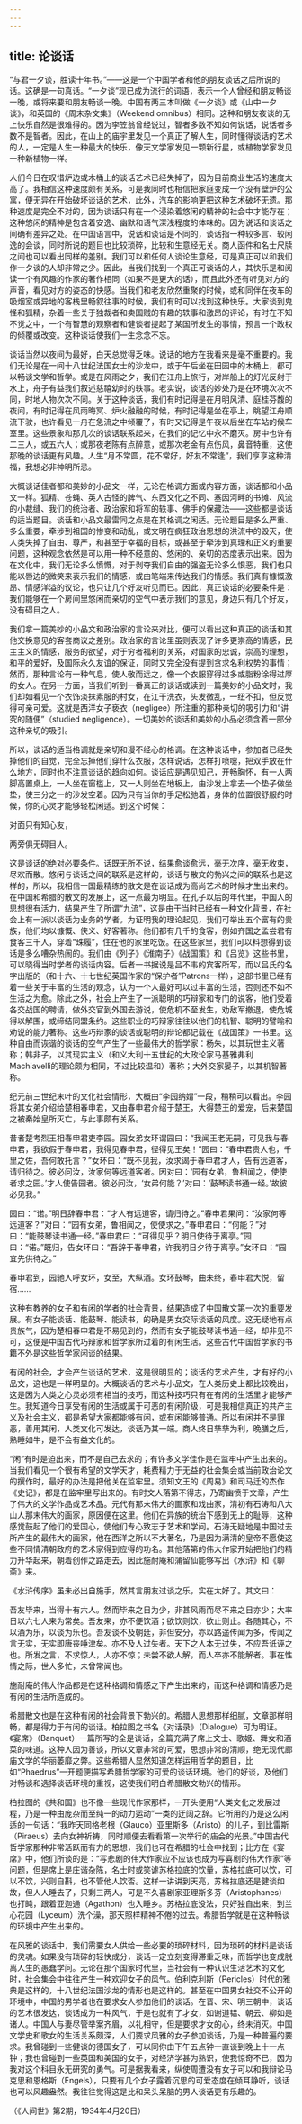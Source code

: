 ```yaml
---
---
---
```

title: 论谈话
---




“与君一夕谈，胜读十年书。”——这是一个中国学者和他的朋友谈话之后所说的话。这确是一句真话。“一夕谈”现已成为流行的词语，表示一个人曾经和朋友畅谈一晚，或将来要和朋友畅谈一晚。中国有两三本叫做《一夕谈》或《山中一夕谈》，和英国的《周末杂文集》（Weekend omnibus）相同。这种和朋友夜谈的无上快乐自然是很难得的。因为李笠翁曾经说过，智者多数不知如何说话，说话者多数不是智者。因此，在山上的庙宇里发见一个真正了解人生，同时懂得谈话的艺术的人，一定是人生一种最大的快乐，像天文学家发见一颗新行星，或植物学家发见一种新植物一样。

人们今日在叹惜炉边或木桶上的谈话艺术已经失掉了，因为目前商业生活的速度太高了。我相信这种速度颇有关系，可是我同时也相信把家庭变成一个没有壁炉的公寓，便无异在开始破坏谈话的艺术，此外，汽车的影响更把这种艺术破坏无遗。那种速度是完全不对的，因为谈话只有在一个浸染着悠闲的精神的社会中才能存在；这种悠闲的精神是包含着安逸、幽默和语气深浅程度的体味的。因为说话和谈话之间确有差异之处。在中国语言中，说话和谈话是不同的，谈话指一种较多言、较闲逸的会谈，同时所说的题目也比较琐碎，比较和生意经无关。商人函件和名士尺牍之间也可以看出同样的差别。我们可以和任何人谈论生意经，可是真正可以和我们作一夕谈的人却非常之少。因此，当我们找到一个真正可谈话的人，其快乐是和阅读一个有风趣的作家的著作相同（如果不是更大的话），而且此外还有听见对方的声音，看见对方的姿态的快感。当我们和老友欣然重聚的时候，或和同伴在夜车的吸烟室或异地的客栈里畅叙往事的时候，我们有时可以找到这种快乐。大家谈到鬼怪和狐精，杂着一些关于独裁者和卖国贼的有趣的轶事和激昂的评论，有时在不知不觉之中，一个有智慧的观察者和健谈者提起了某国所发生的事情，预言一个政权的倾覆或改变。这种谈话使我们一生念念不忘。

谈话当然以夜间为最好，白天总觉得乏味。说话的地方在我看来是毫不重要的。我们无论是在一间十八世纪法国女士的沙龙中，或于午后坐在田园中的木桶上，都可以畅谈文学和哲学。或是在风雨之夕，我们在江舟上旅行，对岸船上的灯光反射于水上，舟子有益我们叙述慈禧幼时的轶事。老实说，谈话的妙处乃是在环境次次不同，时地人物次次不同。关于这种谈话，我们有时记得是在月明风清、庭桂芬馥的夜间，有时记得在风雨晦冥、炉火融融的时候，有时记得是坐在亭上，眺望江舟顺流下驶，也许看见一舟在急流之中倾覆了，有时又记得是午夜以后坐在车站的候车室里。这些景象和那几次的谈话联系起来，在我们的记忆中永不磨灭。房中也许有二三人，或五六人；或那夜老陈有点醉意，或那次老金有点伤风，鼻音特重，这使那晚的谈话更有风趣。人生“月不常圆，花不常好，好友不常逢”，我们享享这种清福，我想必非神明所忌。

大概谈话佳者都和美妙的小品文一样，无论在格调方面或内容方面，谈话都和小品文一样。狐精、苍蝇、英人古怪的脾气、东西文化之不同、塞因河畔的书摊、风流的小裁缝、我们的统治者、政治家和将军的轶事、佛手的保藏法——这些都是谈话的适当题目。谈话和小品文最雷同之点是在其格调之闲适。无论题目是多么严重、多么重要，牵涉到祖国的惨变和动乱，或文明在疯狂政治思想的洪流中的毁灭，使人类失掉了自由、尊严，和甚至于幸福的目标，或甚至于牵涉到真理和正义的重要问题，这种观念依然是可以用一种不经意的、悠闲的、亲切的态度表示出来。因为在文化中，我们无论多么愤慨，对于剥夺我们自由的强盗无论多么恨恶，我们也只能以唇边的微笑来表示我们的情感，或由笔端来传达我们的情感。我们真有慷慨激昂、情感洋溢的议论，也只让几个好友听见而已。因此，真正谈话的必要条件是：我们能够在一个房间里悠闲而亲切的空气中表示我们的意见，身边只有几个好友，没有碍目之人。

我们拿一篇美妙的小品文和政治家的言论来对比，便可以看出这种真正的谈话和其他交换意见的客套商议之差别。政治家的言论里虽则表现了许多更崇高的情感，民主主义的情感，服务的欲望，对于穷者福利的关系，对国家的忠诚，崇高的理想，和平的爱好，及国际永久友谊的保证，同时又完全没有提到贪求名利权势的事情；然而，那种言论有一种气息，使人敬而远之，像一个衣服穿得过多或脂粉涂得过厚的女人。在另一方面，当我们听到一番真正的谈话或读到一篇美妙的小品文时，我们却如看见一个衣饰淡抹素服的村女，在江干洗衣，头发微乱，一纽不扣，但反觉得可亲可爱。这就是西洋女子亵衣（negligee）所注重的那种亲切的吸引力和“讲究的随便”（studied negligence）。一切美妙的谈话和美妙的小品必须含着一部分这种亲切的吸引。

所以，谈话的适当格调就是亲切和漫不经心的格调。在这种谈话中，参加者已经失掉他们的自觉，完全忘掉他们穿什么衣服，怎样说话，怎样打喷嚏，把双手放在什么地方，同时也不注意谈话的趋向如何。谈话应是遇见知己，开畅胸怀，有一人两脚高置桌上，一人坐在窗槛上，又一人则坐在地板上，由沙发上拿去一个垫子做坐垫，使三分之一的沙发空着。因为只有当你的手足松弛着，身体的位置很舒服的时候，你的心灵才能够轻松闲适。到这个时候：

对面只有知心友，

两旁俱无碍目人。

这是谈话的绝对必要条件。话既无所不说，结果愈谈愈远，毫无次序，毫无收束，尽欢而散。悠闲与谈话之间的联系是这样的，谈话与散文的勃兴之间的联系也是这样的，所以，我相信一国最精练的散文是在谈话成为高尚艺术的时候才生出来的。在中国和希腊的散文的发展上，这一点最为明显。在孔子以后的年代里，中国人的思想很有活力，结果产生了所谓“九流”，这是由于当时已经有一种文化背景，在社会上有一派以谈话为业务的学者。为证明我的理论起见，我们可举出五个富有的贵族，他们均以慷慨、侠义、好客著称。他们都有几千的食客，例如齐国之孟尝君有食客三千人，穿着“珠履”，住在他的家里吃饭。在这些家里，我们可以料想得到谈话是多么嘈杂热闹的。我们由《列子》《淮南子》《战国策》和《吕览》这些书里，可以晓得当时学者的谈话内容。后者一书据说是吕不韦的宾客所写，而以吕氏的名字出版的（和十六、十七世纪英国作家的“保护者”Patrons一样），这部书里已经有着一些关于丰富的生活的观念，认为一个人最好可以过丰富的生活，否则还不如不生活之为愈。除此之外，社会上产生了一派聪明的巧辩家和专门的说客，他们受着各交战国的聘请，做外交官到外国去游说，使危机不至发生，劝敌军撤退，使危城得以解围，或缔结同盟条约。这些职业的巧辩家往往以他们的机智、聪明的譬喻和劝说的能力著称。这些巧辩家的谈话或聪明的辩论都记载在《战国策》一书里。这种自由而诙谐的谈话的空气产生了一些最伟大的哲学家：杨朱，以其玩世主义著称；韩非子，以其现实主义（和义大利十五世纪的大政论家马基雅弗利Machiavelli的理论颇为相同，不过比较温和）著称；大外交家晏子，以其机智著称。

纪元前三世纪末叶的文化社会情形，大概由“李园纳媦”一段，稍稍可以看出。李园将其女弟介绍给楚相春申君，又由春申君介绍于楚王，大得楚王的爱宠，后来楚国之被秦始皇所灭亡，与此事颇有关系。

昔者楚考烈王相春申君吏李园。园女弟女环谓园曰：“我闻王老无嗣，可见我与春申君，我欲假于春申君，我得见春申君，径得见王矣！”园曰：“春申君贵人也，千里之佐，吾何敢托言？”女环曰：“既不见我，汝求谒于春申君才人，告有远道客，请归待之。彼必问汝，汝家何等远道客者。因对曰：‘园有女弟，鲁相闻之，使使者求之园。’才人使告园者。彼必问汝，‘女弟何能？’对曰：‘鼓琴读书通一经。’故彼必见我。”

园曰：“诺。”明日辞春申君：“才人有远道客，请归待之。”春申君果问：“汝家何等远道客？”对曰：“园有女弟，鲁相闻之，使使求之。”春申君曰：“何能？”对曰：“能鼓琴读书通一经。”春申君曰：“可得见乎？明日使待于离亭。”园曰：“诺。”既归，告女环曰：“吾辞于春申君，许我明日夕待于离亭。”女环曰：“园宜先供待之。”

春申君到，园驰人呼女环，女至，大纵酒。女环鼓琴，曲未终，春申君大悦，留宿……

这种有教养的女子和有闲的学者的社会背景，结果造成了中国散文第一次的重要发展。有女子能谈话、能鼓琴、能读书，的确是男女交际谈话的风度。这无疑地有点贵族气，因为楚相春申君是不易见到的，然而有女子能鼓琴读书通一经，却非见不可，这便是中国古代巧辩家和哲学家所过着的有闲生活。这些古代中国哲学家的书籍不外是这些哲学家闲谈的结果。

有闲的社会，才会产生谈话的艺术，这是很明显的；谈话的艺术产生，才有好的小品文，这也是一样明显的。大概谈话的艺术与小品文，在人类历史上都比较晚出，这是因为人类之心灵必须有相当的技巧，而这种技巧只有在有闲的生活里才能够产生。我知道今日享受有闲的生活或属于可恶的有闲阶级，可是我相信真正的共产主义及社会主义，都是希望大家都能够有闲，或有闲能够普通。所以有闲并不是罪恶，善用其闲，人类文化可发达，谈话乃其一端。商人终日孳孳为利，晚膳之后，熟睡如牛，是不会有益文化的。

“闲”有时是迫出来，而不是自己去求的；有许多文学佳作是在监牢中产生出来的。当我们看见一个很有希望的文学天才，耗费精力于无益的社会集会或当前政治论文的撰作时，最好的办法是把他关在监牢里。须知文王的《周易》和司马迁的杰作《史记》，都是在监牢里写出来的。有时文人落第不得志，乃寄幽愤于文章，产生了伟大的文学作品或艺术品。元代有那末伟大的画家和戏曲家，清初有石涛和八大山人那末伟大的画家，原因便在这里。他们在异族的统治下感到无上的耻辱，这种感觉鼓起了他们的爱国心，使他们专心致志于艺术和学问。石涛无疑地是中国过去所产生的最伟大的画家，他在西洋之所以不大著名，乃是因为满清的皇帝不愿使这些不同情清朝政府的艺术家得到应得的功名。其他落第的伟大作家开始把他们的精力升华起来，朝着创作之路走去，因此施耐庵和蒲留仙能够写出《水浒》和《聊斋》来。

《水浒传序》虽未必出自施手，然其言朋友过谈之乐，实在太好了。其文曰：

吾友毕来，当得十有六人。然而毕来之日为少，非甚风雨而尽不来之日亦少；大率日以六七人来为常矣。吾友来，亦不便饮酒；欲饮则饮，欲止则止。各随其心，不以酒为乐，以谈为乐也。吾友谈不及朝廷，非但安分，亦以路遥传闻为多，传闻之言无实，无实即唐丧唾津矣。亦不及人过失者。天下之人本无过失，不应吾诋诬之也。所发之言，不求惊人，人亦不惊；未尝不欲人解，而人卒亦不能解者。事在性情之际，世人多忙，未曾常闻也。

施耐庵的伟大作品都是在这种格调和情感之下产生出来的，而这种格调和情感乃是有闲的生活所造成的。

希腊散文也是在这种有闲的社会背景下勃兴的。希腊人思想那样细腻，文章那样明畅，都是得力于有闲的谈话。柏拉图之书名《对话录》（Dialogue）可为明证。《宴席》（Banquet）一篇所写的全是谈话，全篇充满了席上文士、歌姬、舞女和酒菜的味道。这种人因为善谈，所以文章非常的可爱，思想非常的清顺，绝无现代廊庙文学的华丽萎靡之弊。这些希腊人显然知道怎样运用哲学的题目，比如“Phaedrus”一开题便描写希腊哲学家的可爱的谈话环境。他们的好谈，及他们对畅谈和选择谈话环境的重视，这使我们明白希腊散文勃兴的情形。

柏拉图的《共和国》也不像一些现代作家那样，一开头便用“人类文化之发展过程，乃是一种由庞杂而至纯一的动力运动”一类的迂阔之辞。它所用的乃是这么闲适的一句话：“我昨天同格老根（Glauco）亚里斯多（Aristo）的儿子，到比雷斯（Piraeus）去向女神祈祷，同时顺便去看看第一次举行的庙会的光景。”中国古代哲学家那种非常活跃而有力的思想，我们也可在希腊的社会中找到；比方在《宴席》中，他们所谈的是：“写悲剧的伟大作家应不应该也成为写喜剧的伟大作家”等问题，但是席上是庄谐杂陈，名士时或笑谑苏格拉底的饮量，苏格拉底可以饮，可以不饮，兴则自斟，也不管他人饮否。这样一讲讲到天亮，苏格拉底还是健谈如故，但人人睡去了，只剩三两人，可是不久喜剧家亚理斯多芬（Aristophanes）也打盹，跟着亚迦通（Agathon）也入睡乡。苏格拉底没法，只好独自出来，到兰心花园（Lyceum）洗个澡，那天照样精神不倦的过去。希腊哲学就是在这种畅谈的环境中产生出来的。

在风雅的谈话中，我们需要女人供给一些必要的琐碎材料，因为琐碎的材料是谈话的灵魂。如果没有琐碎的轻快成分，谈话一定立刻变得滞重乏味，而哲学也变成脱离人生的愚蠢学问。无论在那个国家时代里，当社会有一种认识生活艺术的文化时，社会集会中往往产生一种欢迎女子的风气。伯利克利斯（Pericles）时代的雅典是这样的，十八世纪法国沙龙的情形也是这样的。甚至在中国男女社交不公开的环境中，中国的男学者也在要求女人参加他们的谈话。在晋、宋、明三朝中，谈话的艺术很发达，谈话成为一种风气，于是也就有了才女，如谢道韫、朝云、柳如是诸人。中国人与妻尽管举案齐眉，以礼相守，但是要求才女的心，终未消灭。中国文学史和歌女的生活关系颇深，人们要求风雅的女子参加谈话，乃是一种普遍的要求。我曾碰到一些健谈的德国女子，可以同你由下午五点钟一直谈到晚上十一点钟；我也曾碰到一些英国和美国的女子，对经济学甚为熟识，使我惊奇不已，因为我对这个科目永无研究的勇气。可是据我看来，纵使周遭没有女子可以和我辩论马克思和恩格斯（Engels），只要有几个女子露着沉思的可爱态度在倾耳静听，谈话也可以风趣盎然。我往往觉得这是比和呆头呆脑的男人谈话更有乐趣的。

（《人间世》第2期，1934年4月20日）